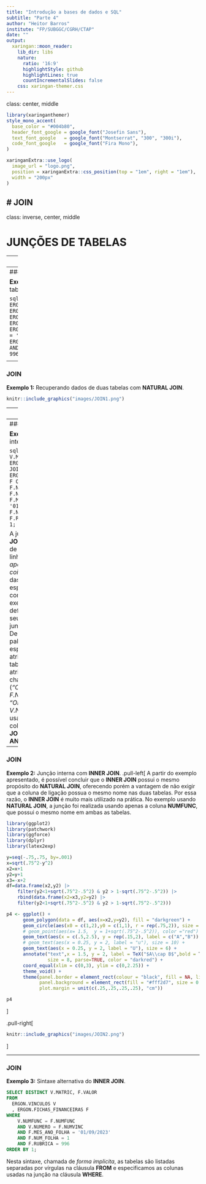 ```yaml
---
title: "Introdução a bases de dados e SQL"
subtitle: "Parte 4"
author: "Heitor Barros"
institute: "FP/SUBGGC/CGRH/CTAP"
date: ""
output:
  xaringan::moon_reader:
    lib_dir: libs
    nature:
      ratio: '16:9'
      highlightStyle: github
      highlightLines: true
      countIncrementalSlides: false
    css: xaringan-themer.css
---
```

class: center, middle
```r
library(xaringanthemer)
style_mono_accent(
  base_color = "#004b80", 
  header_font_google = google_font("Josefin Sans"),
  text_font_google   = google_font("Montserrat", "300", "300i"),
  code_font_google   = google_font("Fira Mono"),
)
```

```r
xaringanExtra::use_logo(
  image_url = "logo.png",
  position = xaringanExtra::css_position(top = "1em", right = "1em"),
  width = "200px"
)

```
# JOIN
---
class: inverse, center, middle

# JUNÇÕES DE TABELAS

---
### JOIN

As junções são utilizadas em instruções **SELECT** para recuperar dados de duas tabelas e “juntá-los” com o objetivo de produzir uma saída combinada. As tabelas envolvidas em uma junção precisam compartilhar dados em comum através de um ou mais atributos. Na maioria
das vezes (embora não necessariamente) estes atributos que “conectam” as tabelas estarão vinculados através de uma ligação Chave Primária-Chave Estrangeira.
</br></br>
Definimos **chave primária** como o atributo ou conjunto de atributos em uma tabela que identifica de forma exclusiva cada registro nessa tabela. Uma chave primária deve ser única, ou seja, não pode haver dois registros com o mesmo valor na coluna ou conjunto de colunas que compõem a chave primária. A chave primária também deve ser *não nula*, o que significa que cada registro deve ter um valor válido na chave primária.
</br>
Ex.: Atributo **NUMERO** na tabela <strong style="color:red;">FUNCIONARIOS</strong>.
</br></br>
Definimos **chave estrangeira** como o atributo ou conjunto de atributos em uma tabela estabelece uma relação entre essa tabela e outra tabela, geralmente por meio da chave primária da outra tabela.
</br>
Ex.: Atributo **NUMFUNC** na tabela <strong style="color:red;">FICHAS_FINANCEIRAS</strong>
---
### JOIN

**Exemplo 1:** Recuperando dados de duas tabelas com **NATURAL JOIN**.  

```sql
SELECT DISTINCT 
  ERGON.VINCULOS.MATRIC
  , ERGON.FICHAS_FINANCEIRAS.VALOR
FROM 
  ERGON.VINCULOS
  NATURAL JOIN ERGON.FICHAS_FINANCEIRAS
WHERE 
    ERGON.FICHAS_FINANCEIRAS.MES_ANO_FOLHA = '01/09/2023' 
    AND ERGON.FICHAS_FINANCEIRAS.NUM_FOLHA = 1 
    AND ERGON.FICHAS_FINANCEIRAS.RUBRICA = 996
ORDER BY 1;
```


<p style='font-size:20px'>
Junções entre tabelas são sempre realizadas aos pares e seguindo ordem especificada na cláusula <strong>FROM</strong>. Internamente, o SGBD realiza a <em>junção natural</em> das tabelas, gerando um resultado intermediário (uma relação temporária na memória de trabalho do SGBD). Neste resultado intermediário, teremos um conjunto contendo todas os registros da tabela <strong style="color:red;">VINCULOS</strong> corretamente “casados” com os registros de <strong style="color:red;">FICHAS_FINANCEIRAS</strong>. Conceitualmente, a operação de junção não descarta nenhum atributo do par de tabelas envolvidas. Por isso, o resultado intermediário contém todos os atributos de
<strong style="color:red;">VINCULOS</strong> e todos os de <strong style="color:red;">FICHAS_FINANCEIRAS</strong> (só uma versão de cada de <strong>NUMFUNC</strong> e <strong>NUMVINC</strong> são mantidos, pois esses atributos são comuns a ambas as tabelas).
</p>

---
### JOIN
**Exemplo 1:** Recuperando dados de duas tabelas com **NATURAL JOIN**.  

```r
knitr::include_graphics("images/JOIN1.png")
```


---
### JOIN

**Exemplo 1:** Recuperando dados de duas tabelas com **NATURAL JOIN**.  
```sql
SELECT DISTINCT V.MATRIC, F.VALOR
FROM ERGON.VINCULOS V NATURAL JOIN ERGON.FICHAS_FINANCEIRAS F
WHERE 
    F.MES_ANO_FOLHA = '01/09/2023' 
    AND F.NUM_FOLHA = 1 
    AND F.RUBRICA = 996
ORDER BY 1;
```

O **NATURAL JOIN** é o modo mais simples de juntar tabelas, pois não é necessário explicitar com quais colunas estamos realizando o **JOIN**. O SGBD detecta automaticamente as colunas com mesmo nome nas duas tabelas. 
</br></br>
Para evitar a repetição de nomes longos, podemos podemos criar rótulos para as tabelas. Geralmente, adotamos uma ou duas letras para representar as tabelas. Os rótulos das tabelas podem ser usados em todas as cláusulas da consulta e são obrigatórios apenas para **remover ambiguidade**.

---
### JOIN

**Exemplo 2:** Junção interna com **INNER JOIN**. 

```sql
SELECT DISTINCT V.MATRIC, F.VALOR
FROM 
  ERGON.VINCULOS V 
  INNER JOIN ERGON.FICHAS_FINANCEIRAS F
  ON V.NUMFUNC = F.NUMFUNC
  AND V.NUMERO = F.NUMVINC
WHERE 
    F.MES_ANO_FOLHA = '01/09/2023' 
    AND F.NUM_FOLHA = 1 
    AND F.RUBRICA = 996
ORDER BY 1;
```


A junção interna (**INNER JOIN**) combina uma linha de uma tabela A com uma linha de uma tabela B *apenas quando há coincidência* nos valores das colunas especificadas na condição de junção. No exemplo, iniciamos definimos as colunas e seus apelidos e o tipo de junção a ser realizado. Depois, usando a palavra-chave **ON**, especificamos quais atributos ligam as duas tabelas. A ordem dos atributos após a palavra-chave **ON** é indiferente (*"ON V.NUMFUNC = F.NUMFUNC"* equivale a *"ON F.NUMFUNC = V.NUMFUNC"*). Podemos usar diversas duplas de colunas para realizar o **JOIN** usando o operador **AND**. 

---
### JOIN

**Exemplo 2:** Junção interna com **INNER JOIN**. 
.pull-left[
A partir do exemplo apresentado, é possível concluir que o **INNER JOIN** possui o mesmo propósito do **NATURAL JOIN**, oferecendo porém a vantagem de não exigir que a coluna de ligação possua o mesmo nome nas duas tabelas. Por essa razão, o **INNER JOIN** é muito mais utilizado na prática. No exemplo usando **NATURAL JOIN**, a junção foi realizada usando apenas a coluna **NUMFUNC**, que possui o mesmo nome em ambas as tabelas. 

```r
library(ggplot2)
library(patchwork)
library(ggforce)
library(dplyr)
library(latex2exp)

y=seq(-.75,.75, by=.001) 
x=sqrt(.75^2-y^2)
x2=x+1
y2=y+1
x3=-x+2
df=data.frame(x2,y2) |> 
    filter(y2<1+sqrt(.75^2-.5^2) & y2 > 1-sqrt(.75^2-.5^2)) |> 
    rbind(data.frame(x2=x3,y2=y2) |> 
    filter(y2<1+sqrt(.75^2-.5^2) & y2 > 1-sqrt(.75^2-.5^2)))

p4 <- ggplot() +
      geom_polygon(data = df, aes(x=x2,y=y2), fill = "darkgreen") +
      geom_circle(aes(x0 = c(1,2),y0 = c(1,1), r = rep(.75,2)), size = 2, n = 1000) +
      # geom_point(aes(x= 1.5,  y = 1+sqrt(.75^2-.5^2)), color ="red") +
      geom_text(aes(x = c(.5,2.5), y = rep(.15,2), label = c("A","B")), size = 6) +
      # geom_text(aes(x = 0.25, y = 2, label = "u"), size = 10) +
      geom_text(aes(x = 0.25, y = 2, label = "U"), size = 6) +
      annotate("text",x = 1.5, y = 2, label = TeX("$A\\cap B$",bold = T, output="character"), 
               size = 8, parse=TRUE, color = "darkred") +
      coord_equal(xlim = c(0,3), ylim = c(0,2.25)) +
      theme_void() + 
      theme(panel.border = element_rect(colour = "black", fill = NA, linewidth = 2),
            panel.background = element_rect(fill = "#fff2d7", size = 0.5, linetype = "solid"),
            plot.margin = unit(c(.25,.25,.25,.25), "cm"))

p4
```
]

.pull-right[
```r
knitr::include_graphics("images/JOIN2.png")
```
]

---
### JOIN

**Exemplo 3:** Sintaxe alternativa do **INNER JOIN**. 

```sql
SELECT DISTINCT V.MATRIC, F.VALOR
FROM 
  ERGON.VINCULOS V 
  , ERGON.FICHAS_FINANCEIRAS F
WHERE 
    V.NUMFUNC = F.NUMFUNC
    AND V.NUMERO = F.NUMVINC
    AND F.MES_ANO_FOLHA = '01/09/2023' 
    AND F.NUM_FOLHA = 1 
    AND F.RUBRICA = 996
ORDER BY 1;
```

Nesta sintaxe, chamada de *forma implicita*, as tabelas são listadas separadas por vírgulas na cláusula **FROM** e especificamos as colunas usadas na junção na cláusula **WHERE**. 